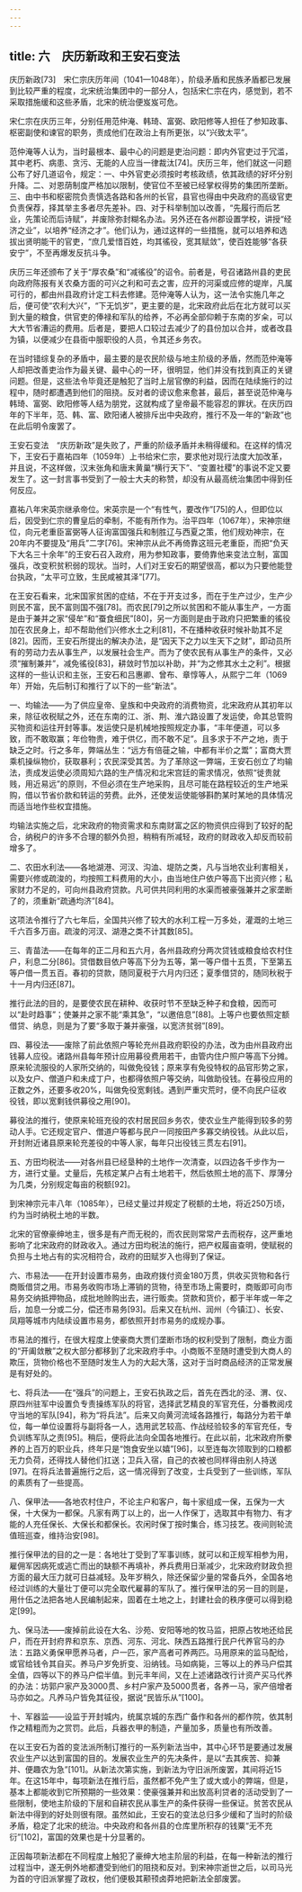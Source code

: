 ```yaml
---
---
---
```

title: 六　庆历新政和王安石变法
---




庆历新政[73]　宋仁宗庆历年间（1041—1048年），阶级矛盾和民族矛盾都已发展到比较严重的程度，北宋统治集团中的一部分人，包括宋仁宗在内，感觉到，若不采取措施缓和这些矛盾，北宋的统治便岌岌可危。

宋仁宗在庆历三年，分别任用范仲淹、韩琦、富弼、欧阳修等人担任了参知政事、枢密副使和谏官的职务，责成他们在政治上有所更张，以“兴致太平”。

范仲淹等人认为，当时最根本、最中心的问题是吏治问题：即内外官吏过于冗滥，其中老朽、病患、贪污、无能的人应当一律裁汰[74]。庆历三年，他们就这一问题公布了好几道诏令，规定：一、中外官吏必须按时考核政绩，依其政绩的好坏分别升降。二、对恩荫制度严格加以限制，使官位不至被已经掌权得势的集团所垄断。三、由中书和枢密院负责慎选各路和各州的长官，县官也得由中央政府的高级官吏负责保荐，择其举主多者尽先差补。四、对于科举制加以改善，“先履行而后艺业，先策论而后诗赋”，并废除弥封糊名办法。另外还在各州郡设置学校，讲授“经济之业”，以培养“经济之才”。他们认为，通过这样的一些措施，就可以培养和选拔出贤明能干的官吏，“庶几爱惜百姓，均其徭役，宽其赋敛”，使百姓能够“各获安宁”，不至再爆发反抗斗争。

庆历三年还颁布了关于“厚农桑”和“减徭役”的诏令。前者是，号召诸路州县的吏民向政府陈报有关农桑方面的可兴之利和可去之害，应开的河渠或应修的堤岸，凡属可行的，都由州县政府计定工料去修建。范仲淹等人认为，这一法令实施几年之后，便可使“农利大兴”，“下无饥岁”，更主要的是，北宋政府此后在北方就可以买到大量的粮食，供官吏的俸禄和军队的给养，不必再全部仰赖于东南的岁籴，可以大大节省漕运的费用。后者是，要把人口较过去减少了的县份加以合并，或者改县为镇，以便减少在县衙中服职役的人员，令其还乡务农。

在当时错综复杂的矛盾中，最主要的是农民阶级与地主阶级的矛盾，然而范仲淹等人却把改善吏治作为最关键、最中心的一环，很明显，他们并没有找到真正的关键问题。但是，这些法令毕竟还是触犯了当时上层官僚的利益，因而在陆续施行的过程中，随时都遭遇到他们的阻挠。反对者的谤议愈来愈甚，最后，甚至说范仲淹与韩琦、富弼、欧阳修等人结为朋党，这就构成了皇帝最不能容忍的罪状。在庆历四年的下半年，范、韩、富、欧阳诸人被排斥出中央政府，推行不及一年的“新政”也在此后明令废罢了。

王安石变法　“庆历新政”是失败了，严重的阶级矛盾并未稍得缓和。在这样的情况下，王安石于嘉祐四年（1059年）上书给宋仁宗，要求他对现行法度大加改革，并且说，不这样做，汉末张角和唐末黄巢“横行天下”、“变置社稷”的事说不定又要发生了。这一封言事书受到了一般士大夫的称赞，却没有从最高统治集团中得到任何反应。

嘉祐八年宋英宗继承帝位。宋英宗是一个“有性气，要改作”[75]的人，但即位以后，因受到仁宗的曹皇后的牵制，不能有所作为。治平四年（1067年），宋神宗继位，向元老重臣富弼等人征询富国强兵和制胜辽与西夏之策，他们规劝神宗，在20年内不要提及“用兵”二字[76]。宋神宗从此不再倚靠这班元老重臣，而把“负天下大名三十余年”的王安石召入政府，用为参知政事，要倚靠他来变法立制，富国强兵，改变积贫积弱的现状。当时，人们对王安石的期望很高，都以为只要他能登台执政，“太平可立致，生民咸被其泽”[77]。

在王安石看来，北宋国家贫困的症结，不在于开支过多，而在于生产过少，生产少则民不富，民不富则国不强[78]。而农民[79]之所以贫困和不能从事生产，一方面是由于兼并之家“侵牟”和“蚕食细民”[80]，另一方面则是由于政府只把繁重的徭役加在农民身上，却不帮助他们兴修水土之利[81]，不在播种收获时候补助其不足[82]。因而，王安石所提出的解决办法，是“因天下之力以生天下之财”，即动员所有的劳动力去从事生产，以发展社会生产。而为了使农民有从事生产的条件，又必须“摧制兼并”，减免徭役[83]，耕敛时节加以补助，并“为之修其水土之利”。根据这样的一些认识和主张，王安石和吕惠卿、曾布、章惇等人，从熙宁二年（1069年）开始，先后制订和推行了以下的一些“新法”。

一、均输法——为了供应皇帝、皇族和中央政府的消费物资，北宋政府从其初年以来，除征收税赋之外，还在东南的江、浙、荆、淮六路设置了发运使，命其总管购买物资和运往开封等事。发运使只是机械地按照规定办事，“丰年便道，可以多致，而不敢取赢；年俭物贵，难于供亿，而不敢不足”。且多求于不产之地，责于缺乏之时。行之多年，弊端丛生：“远方有倍蓰之输，中都有半价之鬻”；富商大贾乘机操纵物价，获取暴利；农民深受其苦。为了革除这一弊端，王安石创立了均输法，责成发运使必须周知六路的生产情况和北宋宫廷的需求情况，依照“徙贵就贱，用近易远”的原则，不但必须在生产地采购，且尽可能在路程较近的生产地采购，借以节省价款和转运的劳费。此外，还使发运使能够斟酌某时某地的具体情况而适当地作些权宜措施。

均输法实施之后，北宋政府的物资需求和东南财富之区的物资供应得到了较好的配合，纳税户的许多不合理的额外负担，稍稍有所减轻，政府的财政收入却反而较前增多了。

二、农田水利法——各地湖港、河汊、沟洫、堤防之类，凡与当地农业利害相关，需要兴修或疏浚的，均按照工料费用的大小，由当地住户依户等高下出资兴修；私家财力不足的，可向州县政府贷款。凡可供共同利用的水渠而被豪强兼并之家垄断了的，须重新“疏通均济”[84]。

这项法令推行了六七年后，全国共兴修了较大的水利工程一万多处，灌溉的土地三千六百多万亩。疏浚的河汊、湖港之类不计其数[85]。

三、青苗法——在每年的正二月和五六月，各州县政府分两次贷钱或粮食给农村住户，利息二分[86]。贷借数目依户等高下分为五等，第一等户借十五贯，下至第五等户借一贯五百。春初的贷款，随同夏税于六月内归还；夏季借贷的，随同秋税于十一月内归还[87]。

推行此法的目的，是要使农民在耕种、收获时节不至缺乏种子和食粮，因而可以“赴时趋事”；使兼并之家不能“乘其急”，“以邀倍息”[88]。上等户也要依照定额借贷、纳息，则是为了要“多取于兼并豪强，以宽济贫弱”[89]。

四、募役法——废除了前此依照户等轮充州县政府职役的办法，改为由州县政府出钱募人应役。诸路州县每年预计应用募役费用若干，由管内住户照户等高下分摊。原来轮流服役的人家所交纳的，叫做免役钱；原来享有免役特权的品官形势之家，以及女户、僧道户和未成丁户，也都得依照户等交纳，叫做助役钱。在募役应用的正数之外，还要多收20%，叫做免役宽剩钱。遇到严重灾荒时，便不向民户征收役钱，即以宽剩钱供募役之用[90]。

募役法的推行，使原来轮班充役的农村居民回乡务农，使农业生产能得到较多的劳动人手。它还规定官户、僧道户等都与民户一同按田产多寡交纳役钱。从此以后，开封附近诸县原来轮充差役的中等人家，每年只出役钱三贯左右[91]。

五、方田均税法——对各州县已经垦种的土地作一次清查，以四边各千步作为一方，进行丈量。丈量后，先核定某户占有土地若干，然后依照土地的高下、厚薄分为几类，分别规定每亩的税额[92]。

到宋神宗元丰八年（1085年），已经丈量过并规定了税额的土地，将近250万顷，约为当时纳税土地的半数。

北宋的官僚豪绅地主，很多是有产而无税的，而农民则常常产去而税存，这严重地影响了北宋政府的财政收入。通过方田均税法的施行，把产权履亩查明，使赋税的负担与土地占有的实况相符合，政府的田赋岁入也得到了保证。

六、市易法——在开封设置市易务，由政府拨付资金180万贯，供收买货物和各行商贩借贷之用。市易务收购市场上滞销的货物，待至市场上需要时，商贩即可向市易务交纳抵押物品，成批地赊购出去，进行贩卖。贷款和货价，都于半年或一年之后，加息一分或二分，偿还市易务[93]。后来又在杭州、润州（今镇江）、长安、凤翔等城市内陆续设置市易务，都依照开封市易务的成规办事。

市易法的推行，在很大程度上使豪商大贾们垄断市场的权利受到了限制，商业方面的“开阖敛散”之权大部分都移到了北宋政府手中。小商贩不至随时遭受到大商人的欺压，货物价格也不至随时发生人为的大起大落，这对于当时商品经济的正常发展是有好处的。

七、将兵法——在“强兵”的问题上，王安石执政之后，首先在西北的泾、渭、仪、原四州驻军中设置负专责操练军队的将官，选择武艺精良的军官充任，分番教阅戍守当地的军队[94]，称为“将兵法”。后来又向黄河流域各路推行，每路分为若干单位，每一单位设置将与副将各一人，选用武艺较高、作战经验较多的军官充任，专负训练军队之责[95]。稍后，便将此法向全国各地推行。在此以前，北宋政府所豢养的上百万的职业兵，终年只是“饱食安坐以嬉”[96]，以至连每次领取到的口粮都无力负荷，还得找人替他们扛送；卫兵入宿，自己的衣被也同样得由别人持送[97]。在将兵法普遍施行之后，这一情况得到了改变，士兵受到了一些训练，军队的素质有了一些提高。

八、保甲法——各地农村住户，不论主户和客户，每十家组成一保，五保为一大保，十大保为一都保。凡家有两丁以上的，出一人作保丁，选取其中有物力、有才能的人充任保长、大保长和都保长。农闲时保丁按时集合，练习技艺。夜间则轮流值班巡查，维持治安[98]。

推行保甲法的目的之一是：各地壮丁受到了军事训练，就可以和正规军相参为用，雇佣军因病死或逃亡而出的缺额不再填补，养兵费用日渐减少，北宋政府财政负担方面的最大压力就可日益减轻。及年岁稍久，除还保留少量的常备兵外，全国各地经过训练的大量壮丁便可以完全取代雇募的军队了。推行保甲法的另一目的则是，用什伍之法把各地人民编制起来，固着在土地之上，封建社会的秩序便可以得到稳定[99]。

九、保马法——废掉前此设在大名、沙苑、安阳等地的牧马监，把原占牧地还给民户，而在开封府界和京东、京西、河东、河北、陕西五路推行民户代养官马的办法：五路义勇保甲愿养马者，户一匹，家产高者可养两匹。马用原来的监马配给，或官给钱令其自买。养马户岁免折变、沿纳钱。马如病毙，三等以上的养马户偿其全值，四等以下的养马户偿半值。到元丰年间，又在上述诸路改行计资产买马代养的办法：坊郭户家产及3000贯、乡村户家产及5000贯者，各养一马，家产倍增者马亦如之。凡养马户皆免其征役，据说“民皆乐从”[100]。

十、军器监——设监于开封城内，统属京城的东西广备作和各州的都作院，依其制作之精粗而为之赏罚。此后，兵器衣甲的制造，产量加多，质量也有所改善。

在以王安石为首的变法派所制订推行的一系列新法当中，其中心环节是要通过发展农业生产以达到富国的目的。发展农业生产的先决条件，是以“去其疾苦、抑兼并、便趣农为急”[101]。从新法次第实施，到新法为守旧派所废罢，其间将近15年。在这15年中，每项新法在推行后，虽然都不免产生了或大或小的弊端，但是，基本上都能收到它所预期的一些效果：使豪强兼并和出放高利贷者的活动受到了一些限制，使地主阶级的下层和自耕农民从事生产的条件获得一些保证。贫苦农民从新法中得到的好处则很有限。虽然如此，王安石的变法总归多少缓和了当时的阶级矛盾，稳定了北宋的统治。中央政府和各州县的仓库里所积存的钱粟“无不充衍”[102]，富国的效果也是十分显著的。

正因每项新法都在不同程度上触犯了豪绅大地主阶层的利益，在每一种新法的推行过程当中，遂无例外地都遭受到他们的阻挠和反对。到宋神宗逝世之后，以司马光为首的守旧派掌握了政权，他们便极其颟顸卤莽地把新法全部废罢。